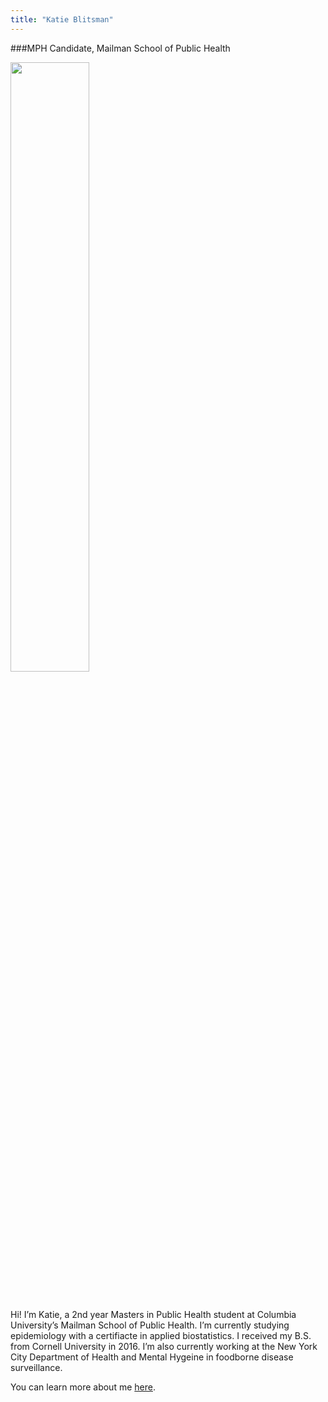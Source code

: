 ```yaml
---
title: "Katie Blitsman"
---
```

###MPH Candidate, Mailman School of Public Health

<img src = "/home/katya/Documents/Data_Science_1/kblitsman.github.io/Images/profile.jpg" style="width:50%">

<br>

Hi! I'm Katie, a 2nd year Masters in Public Health student at Columbia University's Mailman School of Public Health. I'm currently studying epidemiology with a certifiacte in applied biostatistics. I received my B.S. from Cornell University in 2016. I'm also currently working at the New York City Department of Health and Mental Hygeine in foodborne disease surveillance.

You can learn more about me [here](/home/katya/Documents/Data_Science_1/kblitsman.github.io/resume.pdf).



